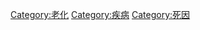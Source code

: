 {{Commonscat|Aging-associated diseases}}

[[Category:老化|Category:老化]]
[[Category:疾病|Category:疾病]]
[[Category:死因|Category:死因]]